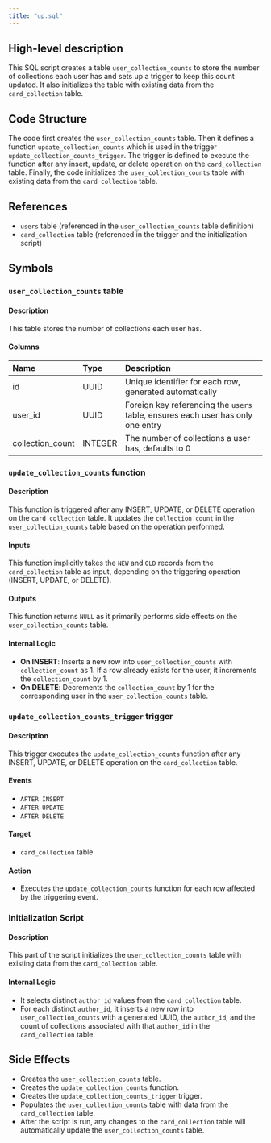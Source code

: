 ```yaml
---
title: "up.sql"
---
```


## High-level description
This SQL script creates a table `user_collection_counts` to store the number of collections each user has and sets up a trigger to keep this count updated. It also initializes the table with existing data from the `card_collection` table.

## Code Structure
The code first creates the `user_collection_counts` table. Then it defines a function `update_collection_counts` which is used in the trigger `update_collection_counts_trigger`. The trigger is defined to execute the function after any insert, update, or delete operation on the `card_collection` table. Finally, the code initializes the `user_collection_counts` table with existing data from the `card_collection` table.

## References
- `users` table (referenced in the `user_collection_counts` table definition)
- `card_collection` table (referenced in the trigger and the initialization script)

## Symbols
### `user_collection_counts` table
#### Description
This table stores the number of collections each user has.

#### Columns
| Name | Type | Description |
|:-----|:-----|:------------|
| id | UUID | Unique identifier for each row, generated automatically |
| user_id | UUID | Foreign key referencing the `users` table, ensures each user has only one entry |
| collection_count | INTEGER | The number of collections a user has, defaults to 0 |

### `update_collection_counts` function
#### Description
This function is triggered after any INSERT, UPDATE, or DELETE operation on the `card_collection` table. It updates the `collection_count` in the `user_collection_counts` table based on the operation performed.

#### Inputs
This function implicitly takes the `NEW` and `OLD` records from the `card_collection` table as input, depending on the triggering operation (INSERT, UPDATE, or DELETE).

#### Outputs
This function returns `NULL` as it primarily performs side effects on the `user_collection_counts` table.

#### Internal Logic
- **On INSERT**: Inserts a new row into `user_collection_counts` with `collection_count` as 1. If a row already exists for the user, it increments the `collection_count` by 1.
- **On DELETE**: Decrements the `collection_count` by 1 for the corresponding user in the `user_collection_counts` table.

### `update_collection_counts_trigger` trigger
#### Description
This trigger executes the `update_collection_counts` function after any INSERT, UPDATE, or DELETE operation on the `card_collection` table.

#### Events
- `AFTER INSERT`
- `AFTER UPDATE`
- `AFTER DELETE`

#### Target
- `card_collection` table

#### Action
- Executes the `update_collection_counts` function for each row affected by the triggering event.

### Initialization Script
#### Description
This part of the script initializes the `user_collection_counts` table with existing data from the `card_collection` table.

#### Internal Logic
- It selects distinct `author_id` values from the `card_collection` table.
- For each distinct `author_id`, it inserts a new row into `user_collection_counts` with a generated UUID, the `author_id`, and the count of collections associated with that `author_id` in the `card_collection` table.

## Side Effects
- Creates the `user_collection_counts` table.
- Creates the `update_collection_counts` function.
- Creates the `update_collection_counts_trigger` trigger.
- Populates the `user_collection_counts` table with data from the `card_collection` table.
- After the script is run, any changes to the `card_collection` table will automatically update the `user_collection_counts` table.
